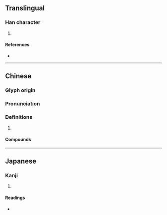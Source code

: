{{character info/new}}
==Translingual==

===Han character===
{{Han char|rn=64|rad=手|as=11|sn=14|four=57047|canj=QKCE|ids=⿰扌殺}}

# {{defn|Han|sort=手11}}

====References====
* {{Han ref|kx=0449.090|dkj=12558|dj=0799.330|hdz=31933.050|uh=644B|ud=25675|bh=E1E9|bd=57833}}

----

==Chinese==
{{zh-forms|s=𢫬}}

===Glyph origin===
{{Han etym}}

===Pronunciation===
{{zh-pron
|m=sà,shā
|c=saat3
|mc=y
|oc=y
|cat=
}}

===Definitions===
{{zh-hanzi}}

# {{rfdef|zh}}

====Compounds====
{{zh-der|拔摋}}

----

==Japanese==

===Kanji===
{{ja-kanji|grade=|rs=手11}}

# {{defn|lang=ja|sort=手11}}

====Readings====
* {{ja-readings|on=[[さつ]] (satsu), [[さち]] (sachi), [[せつ]] (setsu), [[せち]] (sechi)|kun=[[うつ]] (utsu)}}